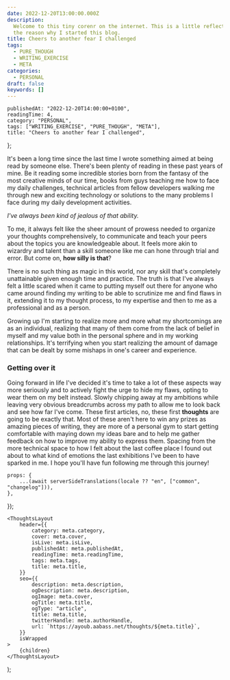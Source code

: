 ```yaml
---
date: 2022-12-20T13:00:00.000Z
description:
  Welcome to this tiny corenr on the internet. This is a little reflection on
  the reason why I started this blog.
title: Cheers to another fear I challenged
tags:
  - PURE_THOUGH
  - WRITING_EXERCISE
  - META
categories:
  - PERSONAL
draft: false
keywords: []
---
```



	publishedAt: "2022-12-20T14:00:00+0100",
	readingTime: 4,
	category: "PERSONAL",
	tags: ["WRITING_EXERCISE", "PURE_THOUGH", "META"],
	title: "Cheers to another fear I challenged",
};

It's been a long time since the last time I wrote something aimed at being read by someone else. There's been plenty of reading in these past years of mine. Be it reading some incredible stories born from the fantasy of the most creative minds of our time, books from guys teaching me how to face my daily challenges, technical articles from fellow developers walking me through new and exciting technology or solutions to the many problems I face during my daily development activities.

_I've always been kind of jealous of that ability._

To me, it always felt like the sheer amount of prowess needed to organize your thoughts comprehensively, to communicate and teach your peers about the topics you are knowledgeable about. It feels more akin to wizardry and talent than a skill someone like me can hone through trial and error. But come on, **how silly is that**?

There is no such thing as magic in this world, nor any skill that's completely unattainable given enough time and practice. The truth is that I've always felt a little scared when it came to putting myself out there for anyone who came around finding my writing to be able to scrutinize me and find flaws in it, extending it to my thought process, to my expertise and then to me as a professional and as a person.

Growing up I'm starting to realize more and more what my shortcomings are as an individual, realizing that many of them come from the lack of belief in myself and my value both in the personal sphere and in my working relationships.
It's terrifying when you start realizing the amount of damage that can be dealt by some mishaps in one's career and experience.

### Getting over it

Going forward in life I've decided it's time to take a lot of these aspects way more seriously and to actively fight the urge to hide my flaws, opting to wear them on my belt instead. Slowly chipping away at my ambitions while leaving very obvious breadcrumbs across my path to allow me to look back and see how far I've come. These first articles, no, these first **thoughts** are going to be exactly that. Most of these aren't here to win any prizes as amazing pieces of writing, they are more of a personal gym to start getting comfortable with maying down my ideas bare and to help me gather feedback on how to improve my ability to express them. Spacing from the more technical space to how I felt about the last coffee place I found out about to what kind of emotions the last exhibitions I've been to have sparked in me.
I hope you'll have fun following me through this journey!

	props: {
		...(await serverSideTranslations(locale ?? "en", ["common", "changelog"])),
	},
});

	<ThoughtsLayout
		header={{
			category: meta.category,
			cover: meta.cover,
			isLive: meta.isLive,
			publishedAt: meta.publishedAt,
			readingTime: meta.readingTime,
			tags: meta.tags,
			title: meta.title,
		}}
		seo={{
			description: meta.description,
			ogDescription: meta.description,
			ogImage: meta.cover,
			ogTitle: meta.title,
			ogType: "article",
			title: meta.title,
			twitterHandle: meta.authorHandle,
			url: `https://ayoub.aabass.net/thoughts/${meta.title}`,
		}}
		isWrapped
	>
		{children}
	</ThoughtsLayout>
);
